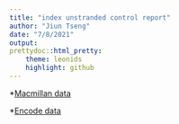 ```yaml
---
title: "index unstranded control report"
author: "Jiun Tseng"
date: "7/8/2021"
output: 
prettydoc::html_pretty:
    theme: leonids
    highlight: github
---
```

*[Macmillan data](Macmillan_unstranded_control_report.html)

*[Encode data](Encode_unstranded_control_report.html)


